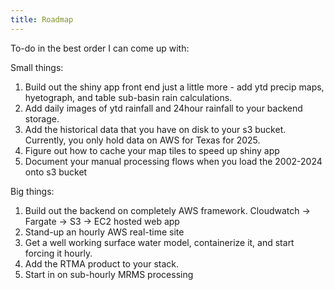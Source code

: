 ```yaml
---
title: Roadmap
---
```


To-do in the best order I can come up with:

Small things:

1. Build out the shiny app front end just a little more - add ytd precip maps, hyetograph, and table sub-basin rain calculations.
3. Add daily images of ytd rainfall and 24hour rainfall to your backend storage.
2. Add the historical data that you have on disk to your s3 bucket.  Currently, you only hold data on AWS for Texas for 2025.
3. Figure out how to cache your map tiles to speed up shiny app
4. Document your manual processing flows when you load the 2002-2024 onto s3 bucket

Big things:

1. Build out the backend on completely AWS framework. Cloudwatch -> Fargate -> S3 -> EC2 hosted web app
2. Stand-up an hourly AWS real-time site
3. Get a well working surface water model, containerize it, and start forcing it hourly.
4. Add the RTMA product to your stack.
5. Start in on sub-hourly MRMS processing




